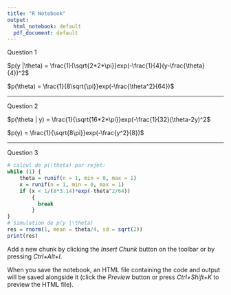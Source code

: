 ```yaml
---
title: "R Notebook"
output:
  html_notebook: default
  pdf_document: default
---
```

Question 1

$p(y |\theta) = \frac{1}{\sqrt{2*2*\pi}}exp(-\frac{1}{4}(y-\frac{\theta}{4})^2$

$p(\theta) = \frac{1}{8\sqrt{\pi}}exp(-\frac{\theta^2}{64})$

---

Question 2

$p(\theta | y) = \frac{1}{\sqrt{16*2*\pi}}exp(-\frac{1}{32}(\theta-2y)^2$

$p(y) = \frac{1}{\sqrt{8\pi}}exp(-\frac{y^2}{8})$

---
Question 3

```r
# calcul de p(\theta) par rejet:
while (1) {
    theta = runif(n = 1, min = 0, max = 1)
    x = runif(n = 1, min = 0, max = 1)
    if (x < 1/(8*3.14)*exp(-theta^2/64))
        {
          break
        }
}
# simulation de p(y |\theta)
res = rnorm(1, mean = theta/4, sd = sqrt(2))
print(res)
```

Add a new chunk by clicking the *Insert Chunk* button on the toolbar or by pressing *Ctrl+Alt+I*.

When you save the notebook, an HTML file containing the code and output will be saved alongside it (click the *Preview* button or press *Ctrl+Shift+K* to preview the HTML file).